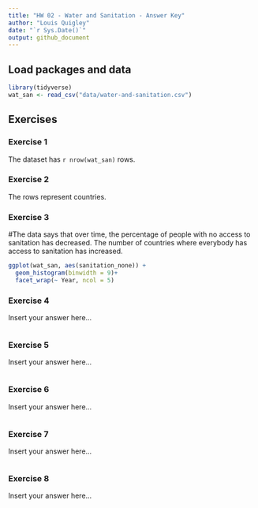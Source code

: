 ```yaml
---
title: "HW 02 - Water and Sanitation - Answer Key"
author: "Louis Quigley"
date: "`r Sys.Date()`"
output: github_document
---
```


## Load packages and data

```r
library(tidyverse)
wat_san <- read_csv("data/water-and-sanitation.csv")
```

## Exercises

### Exercise 1

The dataset has `r nrow(wat_san)` rows.

### Exercise 2

The rows represent countries.

### Exercise 3

#The data says that over time, the percentage of people with no access to sanitation has decreased. The number of countries where everybody has access to sanitation has increased. 

```r
ggplot(wat_san, aes(sanitation_none)) +
  geom_histogram(binwidth = 9)+
  facet_wrap(~ Year, ncol = 5)
```

### Exercise 4

Insert your answer here...

```r

```

### Exercise 5

Insert your answer here...

```r

```

### Exercise 6

Insert your answer here...

```r

```

### Exercise 7

Insert your answer here...

```r
  
```

### Exercise 8

Insert your answer here...

```r

```
